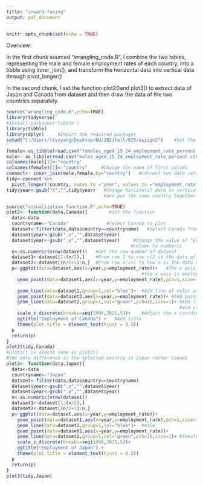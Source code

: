 ```yaml
---
title: "inward-facing"
output: pdf_document
---
```


```r
knitr::opts_chunk$set(echo = TRUE)
```

Overview: 

In the first chunk sourced "wrangling_code.R", I combine the two tables, representing the male and female employment rates of each country, into a tibble using inner_join(), and transform the horizontal data into vertical data through pivot_longer()

In the second chunk, I set the function plot2()and plot3() to extract data of Japan and Canada from dataset and then draw the data of the two countries separately.
```r
source("wrangling_code.R",echo=TRUE)
library(tidyverse)
#install.packages('tibble')
library(tibble)
library(dplyr)     #Import the required packages
setwd("C:/Users/liyuyang/Desktop/BU/2021fall/615/assign2")    #Set the path of data

female<-as_tibble(read.csv("females_aged_15_24_employment_rate_percent.csv"))
male<- as_tibble(read.csv("males_aged_15_24_employment_rate_percent.csv"))    #Read data
colnames(male)[1]<-"country"
colnames(female)[1]<-"country"     #Change the name of first column
connect<- inner_join(male,female,by="country")   #Connect two data sets into one table
tidy<-connect %>% 
  pivot_longer(!country, names_to ="year", values_to ="employment_rate")
tidy$year<-gsub("X","",tidy$year)   #Change horizontal data to vertical data, 
                                    #and put the same country together

```


```r
source("visualization_function.R",echo=TRUE)
plot2<- function(data,Canada){        #Set the function
  data<-data
  countryname<-"Canada"              #Select Canada to plot
  dataset<-filter(data,data$country==countryname)   #Select Canada from dataset
  dataset$year<-gsub(".x","",dataset$year)
  dataset$year<-gsub(".y","",dataset$year)     #Change the value of "year" 
                                              #column to numberic
  n<-as.numeric(nrow(dataset))   #Get the row number of dataset
  dataset1<-dataset[1:(n/2),]    #From row 1 to row n/2 is the data of males
  dataset2<-dataset[(n/2+1):n,]  #From row n/2+1 to row n is the data of females
  p<-ggplot(data=dataset,aes(x=year,y=employment_rate))+   #The x axis is year 
                                                  #the y axis is employment rate
    geom_point(data=dataset1,aes(x=year,y=employment_rate),pch=1,size=1)+ #Add points of males
                                                              
    geom_line(data=dataset1,group=1,col="blue")+  #Add line of males and color is blue
    geom_point(data=dataset2,aes(x=year,y=employment_rate))+ #Add points of females
    geom_line(data=dataset2,group=1,col="green",pch=16,size=1)+ #Add line of females
                                                                #and color is green
    scale_x_discrete(breaks=seq(1990,2021,5))+    #Adjust the x coordinate spacing
    ggtitle("Employment of Canada") +   #Add title
    theme(plot.title = element_text(hjust = 0.5))
  p
  return(p)
}
plot2(tidy,Canada)
#plot3() is almost same as plot2()
#the only difference is the selected country is Japan rather Canada
plot3<- function(data,Japan){
  data<-data
  countryname<-"Japan"
  dataset<-filter(data,data$country==countryname)
  dataset$year<-gsub(".x","",dataset$year)
  dataset$year<-gsub(".y","",dataset$year)
  n<-as.numeric(nrow(dataset))
  dataset1<-dataset[1:(n/2),]
  dataset2<-dataset[(n/2+1):n,]
  p<-ggplot(data=dataset,aes(x=year,y=employment_rate))+
    geom_point(data=dataset1,aes(x=year,y=employment_rate),pch=1,size=1)+
    geom_line(data=dataset1,group=1,col="blue")+  #male
    geom_point(data=dataset2,aes(x=year,y=employment_rate))+
    geom_line(data=dataset2,group=1,col="green",pch=16,size=1)+ #female
    scale_x_discrete(breaks=seq(1990,2021,5))+
    ggtitle("Employment of Japan") +
    theme(plot.title = element_text(hjust = 0.5))
  p
  return(p)
}
plot3(tidy,Japan)
```

